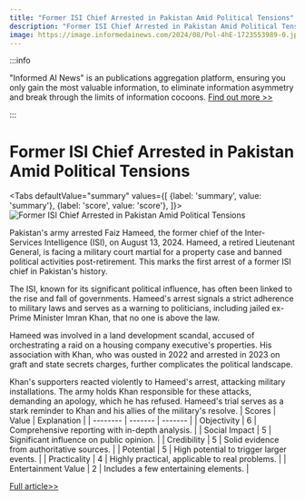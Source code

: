 ```yaml
---
title: "Former ISI Chief Arrested in Pakistan Amid Political Tensions"
description: "Former ISI Chief Arrested in Pakistan Amid Political Tensions"
image: https://image.informedainews.com/2024/08/Pol-4hE-1723553989-0.jpg
---
```



:::info

"Informed AI News" is an publications aggregation platform, ensuring you only gain the most valuable information, to eliminate information asymmetry and break through the limits of information cocoons.  [Find out more >>](/)

:::

# Former ISI Chief Arrested in Pakistan Amid Political Tensions


<Tabs
	defaultValue="summary"
	values={[
	{label: 'summary', value: 'summary'},
	{label: 'score', value: 'score'},
]}>
<TabItem value="summary">
<img
  src="https://image.informedainews.com/2024/08/Pol-4hE-1723553989-0.jpg"
  alt="Former ISI Chief Arrested in Pakistan Amid Political Tensions"
/>



Pakistan's army arrested Faiz Hameed, the former chief of the Inter-Services Intelligence (ISI), on August 13, 2024. Hameed, a retired Lieutenant General, is facing a military court martial for a property case and banned political activities post-retirement. This marks the first arrest of a former ISI chief in Pakistan's history.

The ISI, known for its significant political influence, has often been linked to the rise and fall of governments. Hameed's arrest signals a strict adherence to military laws and serves as a warning to politicians, including jailed ex-Prime Minister Imran Khan, that no one is above the law.

Hameed was involved in a land development scandal, accused of orchestrating a raid on a housing company executive's properties. His association with Khan, who was ousted in 2022 and arrested in 2023 on graft and state secrets charges, further complicates the political landscape.

Khan's supporters reacted violently to Hameed's arrest, attacking military installations. The army holds Khan responsible for these attacks, demanding an apology, which he has refused. Hameed's trial serves as a stark reminder to Khan and his allies of the military's resolve.
</TabItem>
<TabItem value="score">
	| Scores     | Value   | Explanation |
	| -------- | ------- | ------- |
	| Objectivity  | 6    | Comprehensive reporting with in-depth analysis.    |
	| Social Impact | 5     | Significant influence on public opinion.    |
	| Credibility    | 5    | Solid evidence from authoritative sources.    |
	| Potential    | 5    | High potential to trigger larger events.    |
	| Practicality    | 4    | Highly practical, applicable to real problems.    |
	| Entertainment Value    | 2    | Includes a few entertaining elements.    |
</TabItem>
</Tabs>

[Full article>>](https://asia.nikkei.com/Politics/Pakistan-arrests-former-spymaster-in-unprecedented-legal-case)
